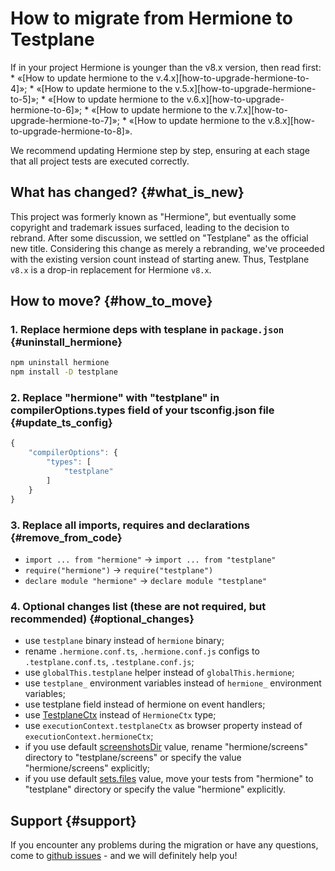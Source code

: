 
# How to migrate from Hermione to Testplane

<Admonition type="warning">
If in your project Hermione is younger than the v8.x version, then read first:
* «[How to update hermione to the v.4.x][how-to-upgrade-hermione-to-4]»;
* «[How to update hermione to the v.5.x][how-to-upgrade-hermione-to-5]»;
* «[How to update hermione to the v.6.x][how-to-upgrade-hermione-to-6]»;
* «[How to update hermione to the v.7.x][how-to-upgrade-hermione-to-7]»;
* «[How to update hermione to the v.8.x][how-to-upgrade-hermione-to-8]».

We recommend updating Hermione step by step, ensuring at each stage that all project tests are executed correctly.

</Admonition>

## What has changed? {#what_is_new}

This project was formerly known as "Hermione", but eventually some copyright and trademark issues surfaced, leading to the decision to rebrand. After some discussion, we settled on "Testplane" as the official new title. Considering this change as merely a rebranding, we've proceeded with the existing version count instead of starting anew. Thus, Testplane `v8.x` is a drop-in replacement for Hermione `v8.x`.

## How to move? {#how_to_move}

### 1. Replace hermione deps with tesplane in `package.json` {#uninstall_hermione}

```bash
npm uninstall hermione
npm install -D testplane
```

### 2. Replace "hermione" with "testplane" in compilerOptions.types field of your tsconfig.json file {#update_ts_config}

```javascript
{
    "compilerOptions": {
        "types": [
            "testplane"
        ]
    }
}
```

### 3. Replace all imports, requires and declarations {#remove_from_code}

-   `import ... from "hermione"` → `import ... from "testplane"`
-   `require("hermione")` → `require("testplane")`
-   `declare module "hermione"` → `declare module "testplane"`

### 4. Optional changes list (these are not required, but recommended) {#optional_changes}

-   use `testplane` binary instead of `hermione` binary;
-   rename `.hermione.conf.ts`, `.hermione.conf.js` configs to `.testplane.conf.ts`, `.testplane.conf.js`;
-   use `globalThis.testplane` helper instead of `globalThis.hermione`;
-   use `testplane_` environment variables instead of `hermione_` environment variables;
-   use testplane field instead of hermione on event handlers;
-   use [TestplaneCtx][tp-ctx] instead of `HermioneCtx` type;
-   use `executionContext.testplaneCtx` as browser property instead of `executionContext.hermioneCtx`;
-   if you use default [screenshotsDir][screenshotsdir] value, rename "hermione/screens" directory to "testplane/screens" or specify the value "hermione/screens" explicitly;
-   if you use default [sets.files][sets] value, move your tests from "hermione" to "testplane" directory or specify the value "hermione" explicitly.

## Support {#support}

If you encounter any problems during the migration or have any questions, come to [github issues][gh-issues] - and we will definitely help you!

[how-to-upgrade-hermione-to-4]: ../../migrations/how-to-upgrade-hermione-to-4
[how-to-upgrade-hermione-to-5]: ../../migrations/how-to-upgrade-hermione-to-5
[how-to-upgrade-hermione-to-6]: ../../migrations/how-to-upgrade-hermione-to-6
[how-to-upgrade-hermione-to-7]: ../../migrations/how-to-upgrade-hermione-to-7
[how-to-upgrade-hermione-to-8]: ../../migrations/how-to-upgrade-hermione-to-8
[tp-ctx]: https://github.com/gemini-testing/testplane/blob/master/docs/typescript.md#testplanectx-typings
[screenshotsdir]: https://github.com/gemini-testing/testplane/blob/master/docs/config.md#https://github.com/gemini-testing/testplane/blob/master/docs/config.md#screenshotsdir
[sets]: https://github.com/gemini-testing/testplane/blob/master/docs/config.md#sets
[gh-issues]: https://github.com/gemini-testing/testplane/issues/
